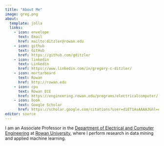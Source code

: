 ```yaml
---
title: "About Me"
image: greg.png
about:
  template: jolla
  links: 
    - icon: envelope
      text: Email
      href: mailto:ditzler@rowan.edu
    - icon: github
      text: GitHub
      href: https://github.com/gditzler
    - icon: linkedin
      text: Linkedin
      href: https://www.linkedin.com/in/gregory-c-ditzler/
    - icon: mortarboard
      text: Rowan
      href: http://rowan.edu
    - icon: cpu
      text: Rowan ECE
      href: https://engineering.rowan.edu/programs/electricalcomputer/
    - icon: book
      text: Google Scholar
      href: https://scholar.google.com/citations?user=diET1AsAAAAJ&hl=en
editor: source
---
```



I am an Associate Professor in the [Department of Electrical and Computer Engineering](https://engineering.rowan.edu/programs/electricalcomputer/){target="_blank"} at [Rowan University](https://www.rowan.edu/){target="_blank"}, where I perform research in data mining and applied machine learning. 






